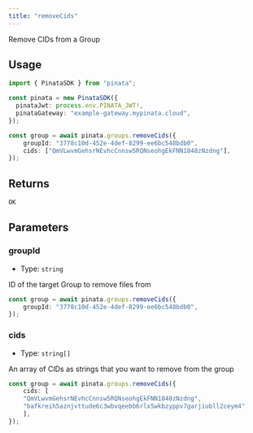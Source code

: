 ```yaml
---
title: "removeCids"
---
```


Remove CIDs from a Group

## Usage

```typescript
import { PinataSDK } from "pinata";

const pinata = new PinataSDK({
  pinataJwt: process.env.PINATA_JWT!,
  pinataGateway: "example-gateway.mypinata.cloud",
});

const group = await pinata.groups.removeCids({
	groupId: "3778c10d-452e-4def-8299-ee6bc548bdb0",
	cids: ["QmVLwvmGehsrNEvhcCnnsw5RQNseohgEkFNN1848zNzdng"],
});
```

## Returns

```typescript
OK
```

## Parameters

### groupId

- Type: `string`

ID of the target Group to remove files from

```typescript
const group = await pinata.groups.removeCids({
	groupId: "3778c10d-452e-4def-8299-ee6bc548bdb0",
});
```

### cids

- Type: `string[]`

An array of CIDs as strings that you want to remove from the group

```typescript
const group = await pinata.groups.removeCids({
	cids: [
  	"QmVLwvmGehsrNEvhcCnnsw5RQNseohgEkFNN1848zNzdng",
    "bafkreih5aznjvttude6c3wbvqeebb6rlx5wkbzyppv7garjiubll2ceym4"
	],
});
```

